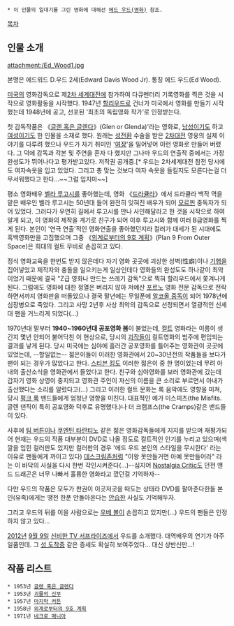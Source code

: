 * 이 인물의 일대기를 그린 영화에 대해선 [[에드 우드(영화)]] 참조. 

[[목차]]
== 인물 소개 ==
attachment:/Ed_Wood1.jpg

본명은 에드워드 D.우드 2세(Edward Davis Wood Jr). 통칭 에드 우드(Ed Wood).

[[미국]]의 영화감독으로 제[[2차 세계대전]]에 참가하여 다큐멘터리 기록영화를 찍은 것을 시작으로 영화활동을 시작했다. 1947년 [[할리우드]]로 건너가 미국에서 영화를 만들기 시작했는데 1948년에 공고, 선포된 '최초의 독립영화 작가'로 인정받는다.

첫 감독작품은 《[[글렌 혹은 글렌다]]》(Glen or Glenda)'라는 영화로, [[남성]]이기도 하고 [[여성]]이기도 한 인물을 소재로 했다. 원래는 [[성전환]] 수술을 받은 [[2차대전]] 영웅의 실제 이야기를 다루려 했으나 우드가 자기 취미인 '[[여장]]'을 밀어넣어 이런 영화로 만들어 버렸다. 그 덕에 감독과 각본 및 주연을 혼자 다 했지만 그나마 우드의 연출작 중에서는 가장 완성도가 뛰어나다고 평가받고있다. 저작권 공개중.[* 우드는 2차세계대전 참전 당시에도 여자속옷을 입고 있었다. 그리고 총 맞는 것보다 여자 속옷을 들킬지도 모른다는걸 더 무서워했다고 한다...~~그럼 입지마~~]

평소 영화배우 [[벨라 루고시]]를 좋아했는데, 영화 《[[드라큘라]]》에서 드라큘라 백작 역을 맡은 배우인 벨라 루고시는 50년대 들어 완전히 잊혀진 배우가 되어 [[모르핀]] 중독자가 되어 있었다. 그러다가 우연히 길에서 루고시를 만나 사인해달라고 한 것을 시작으로 하여 알게 되고, 이 영화의 제작을 계기로 친구가 되어 이후 루고시와 함께 여러 B급영화를 찍게 된다. 본인이 '연극 연출'적인 영화연출을 좋아했던지라 컬러가 대세가 된 시대에도 흑백영화만을 고집했으며 그중 《[[외계로부터의 9호 계획]]》(Plan 9 From Outer Space)은 희대의 컬트 무비로 손꼽히고 있다. 

정식 영화교육을 한번도 받지 않은데다 자기 영화 곳곳에 괴상한 성벽(性癖)이나 [[기행]]을 집어넣었고 제작자와 충돌을 일으키는게 일상인데다 영화들의 완성도도 하나같이 최악이었기 때문에 결국 "Z급 영화나 만드는 쓰레기 감독"으로 찍혀 할리우드에서 쫓겨나게 된다. 그럼에도 영화에 대한 정열은 버리지 않아 저예산 [[포르노]] 영화 전문 감독으로 전락하면서까지 영화판을 떠돌았으나 결국 말년에는 무일푼에 [[알코올 중독]]이 되어 1978년에 심장병으로 죽었다. 그리고 사망 2년후 사상 최악의 감독으로 선정되면서 열광적인 신세대 팬을 거느리게 되었다(…)

1970년대 말부터 '''1940~1960년대 공포영화 붐'''이 불었는데, [[컬트]] 영화라는 이름이 생긴지 몇년 안되어 불어닥친 이 현상으로, 당시의 [[괴작]]들이 컬트영화의 범주에 편입되는 결과를 낳게 된다. 당시 미국에는 심야에 흘러간 공포영화를 틀어주는 영화관이 곳곳에 있었는데, --할일없는-- 젊은이들이 이러한 영화관에서 20~30년전의 작품들을 보다가 팬이 되는 경우가 많았다고 한다. [[스티븐 킹]]도 이러한 젊은이 중 한 명이었는데 무려 아내의 출산소식을 영화관에서 들었다고 한다. 친구와 심야영화를 보러 영화관에 갔는데 갑자기 영화 상영이 중지되고 영화관 주인이 자신의 이름을 큰 소리로 부르면서 아내가 출산했다는 소리를 알렸다고(...) 그리고 이러한 컬트 문화는 록 음악에도 영향을 미쳐, 당시 [[펑크 록]] 밴드들에게 엄청난 영향을 미친다. 대표적인 예가 미스피츠(the Misfits. 글렌 댄직이 특히 공포영화 덕후로 유명했다.)나 더 크램프스(the Cramps)같은 밴드들이 있다.

사후에 [[팀 버튼]]이나 [[쿠엔틴 타란티노]] 같은 젊은 영화감독들에게 지지를 받으며 재평가되어 현재는 우드의 작품 대부분이 DVD로 나올 정도로 컬트적인 인기를 누리고 있으며(색깔을 입힌 컬러판도 있지만 컬러판의 경우 '에드 우드 본인의 스타일을 무시한다' 라는 이유로 팬들에게 까이고 있다) [[데스크림존]]처럼 "이왕 못만들거면 아예 못만들어라" 라는 이 바닥의 사실을 다시 한번 각인시켜준다(…)--심지어 [[Nostalgia Critic]]도 던전 앤드 드래곤은 너무 나빠서 훌륭한 영화라고 깠던걸 기억하자--

다만 우드의 작품은 모두가 판권이 이곳저곳을 떠도는 상태라 DVD를 팔아준다한들 본인(유족)에게는 땡전 한푼 안돌아온다는 [[안습]]한 사실도 기억해두자.

그리고 우드의 뒤를 이을 사람으로는 [[우베 볼]]이 손꼽히고 있지만(…) 우드의 팬들은 인정하지 않고 있다...

[[2012년]] [[9월 9일]] [[신비한 TV 서프라이즈]]에서 우드를 소개했다. 대역배우의 연기가 아주 일품인데. 그 [[성 도착증]] 같은 증세도 확실히 보여주었다... 대신 상반신만...!

== 작품 리스트 ==
 * 1953년 [[글렌 혹은 글렌다]]
 * 1953년 [[괴물의 신부]]
 * 1957년 [[마지막 커튼]]
 * 1958년 [[외계로부터의 9호 계획]]
 * 1971년 [[네크로 매니아]]
